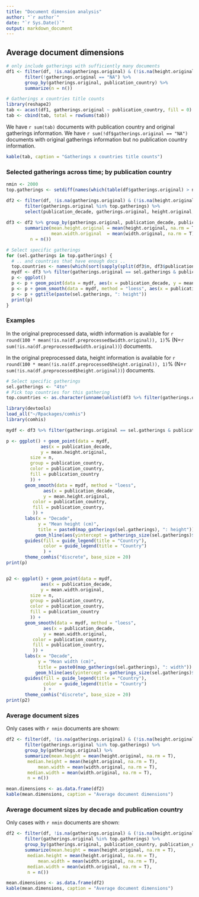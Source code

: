 ```yaml
---
title: "Document dimension analysis"
author: "`r author`"
date: "`r Sys.Date()`"
output: markdown_document
---
```



## Average document dimensions 

```r
# only include gatherings with sufficiently many documents
df1 <- filter(df, !is.na(gatherings.original) & (!is.na(height.original) | !is.na(width.original))) %>%
       filter(!gatherings.original == "NA") %>%       
       group_by(gatherings.original, publication_country) %>% 
       summarize(n = n())

# Gatherings x countries title counts
library(reshape2)
tab <- acast(df1, gatherings.original ~ publication_country, fill = 0)
tab <- cbind(tab, total = rowSums(tab))
```


We have `r sum(tab)` documents with publication country and original gatherings information. We have `r sum(!df$gatherings.original == "NA")` documents with original gatherings information but no publication country information.

```r
kable(tab, caption = "Gatherings x countries title counts")
```



### Selected gatherings across time; by publication country

```r

nmin <- 2000
top.gatherings <- setdiff(names(which(table(df$gatherings.original) > nmin)), "NA")

df2 <- filter(df, !is.na(gatherings.original) & (!is.na(height.original) | !is.na(width.original))) %>%
       filter(gatherings.original %in% top.gatherings) %>%
       select(publication_decade, gatherings.original, height.original, width.original, publication_country)
       
df3 <- df2 %>% group_by(gatherings.original, publication_decade, publication_country) %>% 
       summarize(mean.height.original = mean(height.original, na.rm = T),
    	         mean.width.original  = mean(width.original, na.rm = T),
		 n = n())

# Select specific gatherings
for (sel.gatherings in top.gatherings) {
  # .. and countries that have enough docs ..
  top.countries <- names(which(sort(sapply(split(df3$n, df3$publication_country), sum)) > 100))
  mydf <- df3 %>% filter(gatherings.original == sel.gatherings & publication_country %in% top.countries)
  p <- ggplot()
  p <- p + geom_point(data = mydf, aes(x = publication_decade, y = mean.height.original, size = n, group = publication_country, color = publication_country))
  p <- p + geom_smooth(data = mydf, method = "loess", aes(x = publication_decade, y = mean.height.original, color = publication_country))
  p <- p + ggtitle(paste(sel.gatherings, ": height"))
  print(p)
}
```

### Examples


In the original preprocessed data, width information is available for `r round(100 * mean(!is.na(df.preprocessed$width.original)), 1)`% (N=`r sum(!is.na(df.preprocessed$width.original))`) documents.

In the original preprocessed data, height information is available for `r round(100 * mean(!is.na(df.preprocessed$height.original)), 1)`% (N=`r sum(!is.na(df.preprocessed$height.original))`) documents.



```r
# Select specific gatherings
sel.gatherings <- "4to"
# Pick top countries for this gathering
top.countries <- as.character(unname(unlist(df3 %>% filter(gatherings.original == "4to" & !is.na(publication_country)) %>% group_by(publication_country) %>% summarize(N = sum(n)) %>% arrange(desc(N)) %>% head(5)  %>% select(publication_country))))

library(devtools)
load_all("~/Rpackages/comhis")
library(comhis)

mydf <- df3 %>% filter(gatherings.original == sel.gatherings & publication_country %in% top.countries)

p <- ggplot() + geom_point(data = mydf,
             aes(x = publication_decade,
	         y = mean.height.original,
		 size = n,
		 group = publication_country,
		 color = publication_country,
		 fill = publication_country		 
		 )) +
	   geom_smooth(data = mydf, method = "loess",
              aes(x = publication_decade,
	          y = mean.height.original,
		  color = publication_country,
		  fill = publication_country,		  
		  )) +
	   labs(x = "Decade",
	        y = "Mean height (cm)", 
	        title = paste0(map_gatherings(sel.gatherings), ": height")) +
           geom_hline(aes(yintercept = gatherings_size(sel.gatherings)$height), linetype = 2, size = 1) +
	   guides(fill = guide_legend(title = "Country"),
	          color = guide_legend(title = "Country")
	          ) + 
	   theme_comhis("discrete", base_size = 20)
print(p)


p2 <- ggplot() + geom_point(data = mydf,
             aes(x = publication_decade,
	         y = mean.width.original,
		 size = n,
		 group = publication_country,
		 color = publication_country,
		 fill = publication_country		 
		 )) +
	   geom_smooth(data = mydf, method = "loess",
              aes(x = publication_decade,
	          y = mean.width.original,
		  color = publication_country,
		  fill = publication_country,		  
		  )) +
	   labs(x = "Decade",
	        y = "Mean width (cm)", 
	        title = paste0(map_gatherings(sel.gatherings), ": width")) +
           geom_hline(aes(yintercept = gatherings_size(sel.gatherings)$width), linetype = 2, size = 1) +
	   guides(fill = guide_legend(title = "Country"),
	          color = guide_legend(title = "Country")
	          ) + 
	   theme_comhis("discrete", base_size = 20)
print(p2)


```

### Average document sizes 

Only cases with `r nmin` documents are shown:

```r
df2 <- filter(df, !is.na(gatherings.original) & (!is.na(height.original) | !is.na(width.original))) %>%
       filter(gatherings.original %in% top.gatherings) %>%
       group_by(gatherings.original) %>% 
       summarize(mean.height = mean(height.original, na.rm = T),
	    median.height = mean(height.original, na.rm = T),
    	    mean.width = mean(width.original, na.rm = T), 
	    median.width = mean(width.original, na.rm = T), 
	    n = n())

mean.dimensions <- as.data.frame(df2)
kable(mean.dimensions, caption = "Average document dimensions")
```



### Average document sizes by decade and publication country

Only cases with `r nmin` documents are shown:

```r
df2 <- filter(df, !is.na(gatherings.original) & (!is.na(height.original) | !is.na(width.original))) %>%
       filter(gatherings.original %in% top.gatherings) %>%
       group_by(gatherings.original, publication_country, publication_decade) %>% 
       summarize(mean.height = mean(height.original, na.rm = T),
	    median.height = mean(height.original, na.rm = T),
    	    mean.width = mean(width.original, na.rm = T), 
	    median.width = mean(width.original, na.rm = T), 
	    n = n())

mean.dimensions <- as.data.frame(df2)
kable(mean.dimensions, caption = "Average document dimensions")
```

